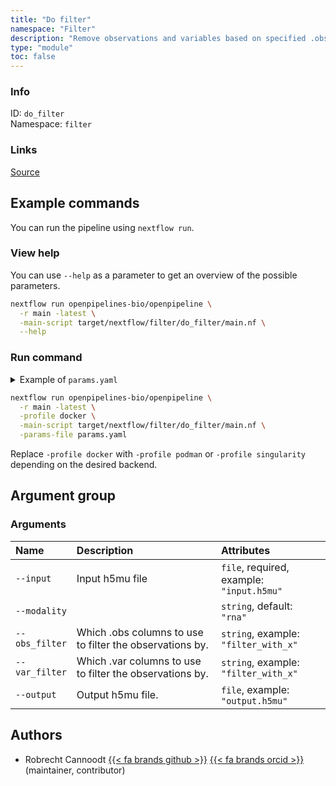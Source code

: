 ```yaml
---
title: "Do filter"
namespace: "Filter"
description: "Remove observations and variables based on specified .obs and .var columns"
type: "module"
toc: false
---
```


::: {.column-margin}

### Info

ID: `do_filter`  
Namespace: `filter`

### Links
[Source](https://github.com/openpipelines-bio/openpipeline/blob/main/openpipelines/src/filter/do_filter){.btn-action .btn-sm .btn-info .btn role="button"}

:::



## Example commands

You can run the pipeline using `nextflow run`.

### View help

You can use `--help` as a parameter to get an overview of the possible parameters.

```bash
nextflow run openpipelines-bio/openpipeline \
  -r main -latest \
  -main-script target/nextflow/filter/do_filter/main.nf \
  --help
```

### Run command

<details>
<summary>Example of `params.yaml`</summary>
```yaml

```
</details>

```bash
nextflow run openpipelines-bio/openpipeline \
  -r main -latest \
  -profile docker \
  -main-script target/nextflow/filter/do_filter/main.nf \
  -params-file params.yaml
```

:::{.callout-note}
Replace `-profile docker` with `-profile podman` or `-profile singularity` depending on the desired backend.
:::

## Argument group

### Arguments

|Name           |Description                                              |Attributes                                |
|:--------------|:--------------------------------------------------------|:-----------------------------------------|
|`--input`      |Input h5mu file                                          |`file`, required, example: `"input.h5mu"` |
|`--modality`   |                                                         |`string`, default: `"rna"`                |
|`--obs_filter` |Which .obs columns to use to filter the observations by. |`string`, example: `"filter_with_x"`      |
|`--var_filter` |Which .var columns to use to filter the observations by. |`string`, example: `"filter_with_x"`      |
|`--output`     |Output h5mu file.                                        |`file`, example: `"output.h5mu"`          |

## Authors

  * Robrecht Cannoodt [{{< fa brands github >}}](https://github.com/rcannood) [{{< fa brands orcid >}}](https://orcid.org/0000-0003-3641-729X) (maintainer, contributor)
